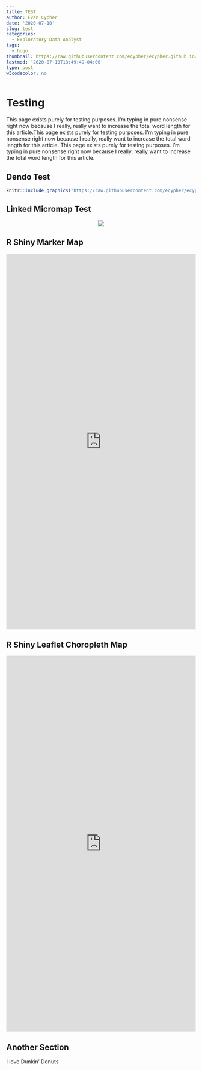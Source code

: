 ```yaml
---
title: TEST
author: Evan Cypher
date: '2020-07-10'
slug: test
categories:
  - Exploratory Data Analyst
tags:
  - hugo
thumbnail: https://raw.githubusercontent.com/ecypher/ecypher.github.io/master/images/Dunkin_Resized.png
lastmod: '2020-07-10T13:49:49-04:00'
type: post
w3codecolor: no
---
```


# Testing

This page exists purely for testing purposes. I'm typing in pure nonsense right now because I really, really want to increase the total word length for this article.This page exists purely for testing purposes. I'm typing in pure nonsense right now because I really, really want to increase the total word length for this article. This page exists purely for testing purposes. I'm typing in pure nonsense right now because I really, really want to increase the total word length for this article.


## Dendo Test

```r
knitr::include_graphics("https://raw.githubusercontent.com/ecypher/ecypher.github.io/master/images/Dunkin_Dendo_D3.png") 
```


## Linked Micromap Test

<center>![](https://raw.githubusercontent.com/ecypher/ecypher.github.io/master/images/Dunkin_Linked_MicromapST.png)</center>


## R Shiny Marker Map

<iframe src=" https://data-antics.shinyapps.io/DunkinMapApp/" width="100%" frameborder="no" scrolling="no" style="width: 100%; height: 1000px;"></iframe>

## R Shiny Leaflet Choropleth Map

<iframe src = "https://data-antics.shinyapps.io/Dunkin_Choropleth/" width="100%" frameborder="no" scrolling="no" style="width: 100%; height: 1000px;"></iframe>

## Another Section

I love Dunkin' Donuts